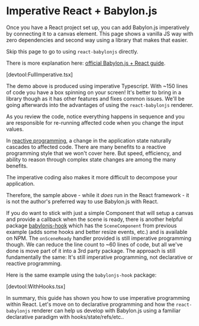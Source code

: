 # Imperative React + Babylon.js

Once you have a React project set up, you can add Babylon.js imperatively by
connecting it to a canvas element. This page shows a vanilla JS way with zero
dependencies and second way using a library that makes that easier.

Skip this page to go to using `react-babylonjs` directly.

There is more explanation here:
[official Babylon.js + React guide](https://doc.babylonjs.com/extensions/Babylon.js+ExternalLibraries/BabylonJS_and_ReactJS).

[devtool:FullImperative.tsx]

The demo above is produced using imperative Typescript. With ~150 lines of code
you have a box spinning on your screen! It's better to bring in a library though
as it has other features and fixes common issues. We'll be going afterwards into
the advantages of using the `react-babylonjs` renderer.

As you review the code, notice everything happens in sequence and you are
responsible for re-running affected code when you change the input values.

In [reactive programming](https://en.wikipedia.org/wiki/Reactive_programming), a
change in the application state naturally cascades to affected code. There are
many benefits to a reactive programming style that we won't cover here. But
speed, efficiency, and ability to reason through complex state changes are among
the many benefits.

The imperative coding also makes it more difficult to decompose your
application.

Therefore, the sample above - while it _does_ run in the React framework - it is
not the author's preferred way to use Babylon.js with React.

If you do want to stick with just a simple Component that will setup a canvas
and provide a callback when the scene is ready, there is another helpful package
[babylonjs-hook](https://www.npmjs.com/package/babylonjs-hook) which has the
`SceneComponent` from previous example (adds some hooks and better resize
events, etc.) and is available on NPM. The `onSceneReady` handler provided is
still imperative programming though. We can reduce the line count to ~60 lines
of code, but all we've done is move part of it into a 3rd party package. The
approach is still fundamentally the same: It's still imperative programming, not
declarative or reactive programming.

Here is the same example using the `babylonjs-hook` package:

[devtool:WithHooks.tsx]

In summary, this guide has shown you how to use imperative programming within
React. Let's move on to declarative programming and how the `react-babylonjs`
renderer can help us develop with Babylon.js using a familiar declarative
paradigm with hooks/state/refs/etc..
